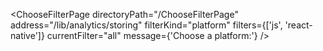 

<ChooseFilterPage
  directoryPath="/ChooseFilterPage"
  address="/lib/analytics/storing"
  filterKind="platform"
  filters={['js', 'react-native']}
  currentFilter="all"
  message={'Choose a platform:'}
/>
